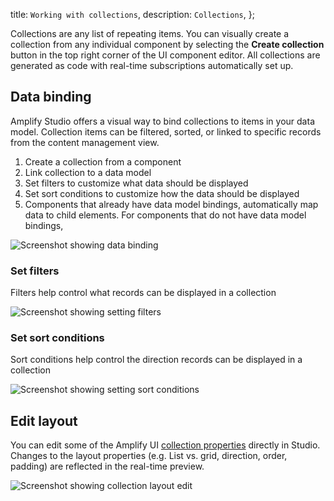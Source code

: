   title: `Working with collections`,
  description: `Collections`,
};

Collections are any list of repeating items. You can visually create a collection from any individual component by selecting the **Create collection** button in the top right corner of the UI component editor. All collections are generated as code with real-time subscriptions automatically set up.

## Data binding

Amplify Studio offers a visual way to bind collections to items in your data model. Collection items can be filtered, sorted, or linked to specific records from the content management view.

1. Create a collection from a component
2. Link collection to a data model
3. Set filters to customize what data should be displayed
4. Set sort conditions to customize how the data should be displayed
5. Components that already have data model bindings, automatically map data to child elements. For components that do not have data model bindings, 

![Screenshot showing data binding](/images/console/ui-collections-databind.png)

### Set filters

Filters help control what records can be displayed in a collection

![Screenshot showing setting filters](/images/console/ui-collections-set-filters.png)

### Set sort conditions

Sort conditions help control the direction records can be displayed in a collection 

![Screenshot showing setting sort conditions](/images/console/ui-collections-set-sort-conditions.png)

## Edit layout

You can edit some of the Amplify UI [collection properties](https://ui.docs.amplify.aws/react/components/collection) directly in Studio. Changes to the layout properties (e.g. List vs. grid, direction, order, padding) are reflected in the real-time preview.

![Screenshot showing collection layout edit](/images/console/ui-collections-layout.png)
